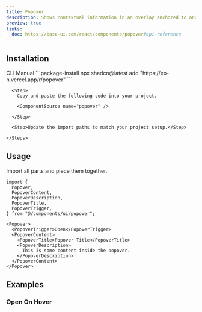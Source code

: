 ```yaml
---
title: Popover
description: Shows contextual information in an overlay anchored to another element.
preview: true
links:
  doc: https://base-ui.com/react/components/popover#api-reference
---
```


<ComponentTabs name="popover-demo" />

## Installation

<CodeTabs>

  <TabsList>
    <TabsTrigger value="cli">CLI</TabsTrigger>
    <TabsTrigger value="manual">Manual</TabsTrigger>
  </TabsList>

  <TabsContent value="cli">
    ```package-install 
    npx shadcn@latest add "https://eo-n.vercel.app/r/popover"
    ```
  </TabsContent>

  <TabsContent value="manual">
    <Steps>

      <Step>
        Copy and paste the following code into your project.

        <ComponentSource name="popover" />

      </Step>
      
      <Step>Update the import paths to match your project setup.</Step>

    </Steps>
  </TabsContent>

</CodeTabs>

## Usage

Import all parts and piece them together.

```tsx
import {
  Popover,
  PopoverContent,
  PopoverDescription,
  PopoverTitle,
  PopoverTrigger,
} from "@/components/ui/popover";
```

```tsx
<Popover>
  <PopoverTrigger>Open</PopoverTrigger>
  <PopoverContent>
    <PopoverTitle>Popover Title</PopoverTitle>
    <PopoverDescription>
      This is some content inside the popover.
    </PopoverDescription>
  </PopoverContent>
</Popover>
```

## Examples

### Open On Hover

<ComponentTabs name="popover-hover" />